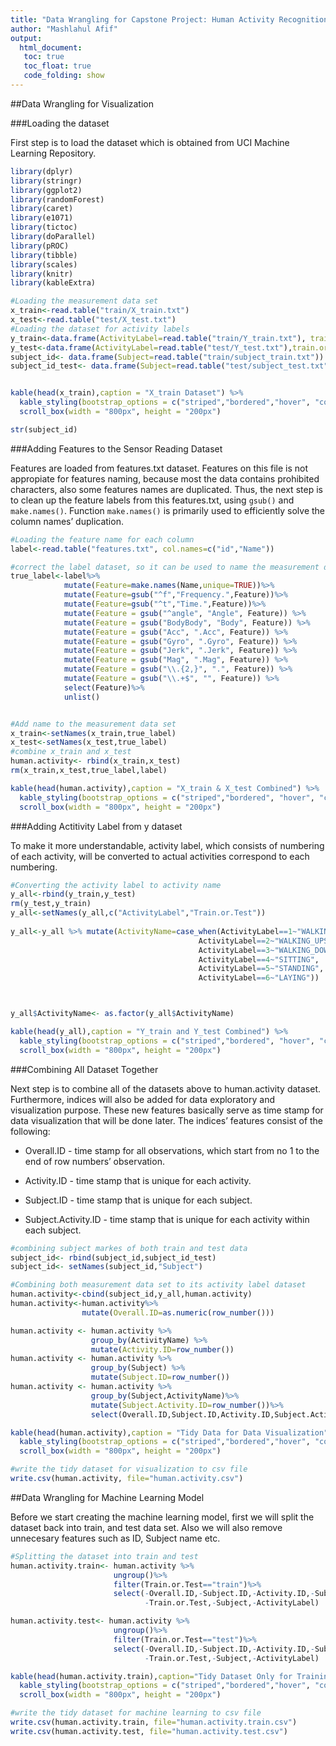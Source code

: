 ---
title: "Data Wrangling for Capstone Project: Human Activity Recognition using Smartphone"
author: "Mashlahul Afif"
output: 
  html_document:
   toc: true
   toc_float: true
   code_folding: show
---

##Data Wrangling for Visualization

###Loading the dataset

First step is to load the dataset which is obtained from UCI Machine Learning Repository.

```{r warning=FALSE, message=FALSE}

library(dplyr)
library(stringr)
library(ggplot2)
library(randomForest)
library(caret)
library(e1071)
library(tictoc)
library(doParallel)
library(pROC)
library(tibble)
library(scales)
library(knitr)
library(kableExtra)
```

```{r}
#Loading the measurement data set
x_train<-read.table("train/X_train.txt")
x_test<-read.table("test/X_test.txt")
#Loading the dataset for activity labels
y_train<-data.frame(ActivityLabel=read.table("train/Y_train.txt"), train.or.test= "train")
y_test<-data.frame(ActivityLabel=read.table("test/Y_test.txt"),train.or.test= "test")
subject_id<- data.frame(Subject=read.table("train/subject_train.txt"))
subject_id_test<- data.frame(Subject=read.table("test/subject_test.txt"))


kable(head(x_train),caption = "X_train Dataset") %>%
  kable_styling(bootstrap_options = c("striped","bordered","hover", "condensed")) %>%
  scroll_box(width = "800px", height = "200px")

str(subject_id)
```

###Adding Features to the Sensor Reading Dataset

Features are loaded from features.txt dataset. Features on this file is not appropiate for features naming, because most the data contains prohibited characters, also some features names are duplicated.
Thus, the next step is to clean up the feature labels from this features.txt, using `gsub()` and `make.names()`.
Function `make.names()` is primarily used to efficiently solve the column names' duplication.

```{r}
#Loading the feature name for each column
label<-read.table("features.txt", col.names=c("id","Name"))

#correct the label dataset, so it can be used to name the measurement data set "x_train"
true_label<-label%>%
            mutate(Feature=make.names(Name,unique=TRUE))%>%
            mutate(Feature=gsub("^f","Frequency.",Feature))%>%
            mutate(Feature=gsub("^t","Time.",Feature))%>%
            mutate(Feature = gsub("^angle", "Angle", Feature)) %>%
            mutate(Feature = gsub("BodyBody", "Body", Feature)) %>%
            mutate(Feature = gsub("Acc", ".Acc", Feature)) %>%
            mutate(Feature = gsub("Gyro", ".Gyro", Feature)) %>%
            mutate(Feature = gsub("Jerk", ".Jerk", Feature)) %>%
            mutate(Feature = gsub("Mag", ".Mag", Feature)) %>%
            mutate(Feature = gsub("\\.{2,}", ".", Feature)) %>%
            mutate(Feature = gsub("\\.+$", "", Feature)) %>%
            select(Feature)%>%
            unlist()


#Add name to the measurement data set
x_train<-setNames(x_train,true_label)
x_test<-setNames(x_test,true_label)
#combine x_train and x_test
human.activity<- rbind(x_train,x_test)
rm(x_train,x_test,true_label,label)

kable(head(human.activity),caption = "X_train & X_test Combined") %>%
  kable_styling(bootstrap_options = c("striped","bordered", "hover", "condensed")) %>%
  scroll_box(width = "800px", height = "200px")
```

###Adding Actitivity Label from y dataset

To make it more understandable, activity label, which consists of numbering of each activity, will be converted to actual activities correspond to each numbering. 

```{r}
#Converting the activity label to activity name
y_all<-rbind(y_train,y_test)
rm(y_test,y_train)
y_all<-setNames(y_all,c("ActivityLabel","Train.or.Test"))
                  
y_all<-y_all %>% mutate(ActivityName=case_when(ActivityLabel==1~"WALKING",
                                          ActivityLabel==2~"WALKING_UPSTAIRS",
                                          ActivityLabel==3~"WALKING_DOWNSTAIRS",
                                          ActivityLabel==4~"SITTING",
                                          ActivityLabel==5~"STANDING",
                                          ActivityLabel==6~"LAYING"))



y_all$ActivityName<- as.factor(y_all$ActivityName)

kable(head(y_all),caption = "Y_train and Y_test Combined") %>%
  kable_styling(bootstrap_options = c("striped","bordered", "hover", "condensed")) %>%
  scroll_box(width = "800px", height = "200px")
```                   

###Combining All Dataset Together

Next step is to combine all of the datasets above to human.activity dataset.
Furthermore, indices will also be added for data exploratory and visualization purpose.
These new features basically serve as time stamp for data visualization that will be done later.
The indices' features consist of the following:

* Overall.ID - time stamp for all observations, which start from no 1 to the end of row numbers' observation.

* Activity.ID - time stamp that is unique for each activity.

* Subject.ID - time stamp that is unique for each subject.

* Subject.Activity.ID - time stamp that is unique for each activity within each subject.

```{r}

#combining subject markes of both train and test data
subject_id<- rbind(subject_id,subject_id_test)
subject_id<- setNames(subject_id,"Subject")

#Combining both measurement data set to its activity label dataset
human.activity<-cbind(subject_id,y_all,human.activity)
human.activity<-human.activity%>%
                mutate(Overall.ID=as.numeric(row_number()))

human.activity <- human.activity %>% 
                  group_by(ActivityName) %>% 
                  mutate(Activity.ID=row_number()) 
human.activity <- human.activity %>% 
                  group_by(Subject) %>%
                  mutate(Subject.ID=row_number())
human.activity <- human.activity %>%
                  group_by(Subject,ActivityName)%>% 
                  mutate(Subject.Activity.ID=row_number())%>%
                  select(Overall.ID,Subject.ID,Activity.ID,Subject.Activity.ID,Train.or.Test,everything())

kable(head(human.activity),caption = "Tidy Data for Data Visualization") %>%
  kable_styling(bootstrap_options = c("striped","bordered","hover", "condensed")) %>%
  scroll_box(width = "800px", height = "200px")
```


```{r eval=FALSE}
#write the tidy dataset for visualization to csv file
write.csv(human.activity, file="human.activity.csv")
```
##Data Wrangling for Machine Learning Model

Before we start creating the machine learning model, first we will split the dataset back into train, and test data set. Also we will also remove unnecesary features such as ID, Subject name etc.

```{r}
#Splitting the dataset into train and test
human.activity.train<- human.activity %>%
                       ungroup()%>%
                       filter(Train.or.Test=="train")%>%
                       select(-Overall.ID,-Subject.ID,-Activity.ID,-Subject.Activity.ID,
                              -Train.or.Test,-Subject,-ActivityLabel)

human.activity.test<- human.activity %>%
                       ungroup()%>%
                       filter(Train.or.Test=="test")%>%
                       select(-Overall.ID,-Subject.ID,-Activity.ID,-Subject.Activity.ID,
                              -Train.or.Test,-Subject,-ActivityLabel)

kable(head(human.activity.train),caption="Tidy Dataset Only for Training") %>%
  kable_styling(bootstrap_options = c("striped","bordered","hover", "condensed")) %>%
  scroll_box(width = "800px", height = "200px")

```

```{r eval=FALSE}
#write the tidy dataset for machine learning to csv file
write.csv(human.activity.train, file="human.activity.train.csv")
write.csv(human.activity.test, file="human.activity.test.csv")
```
